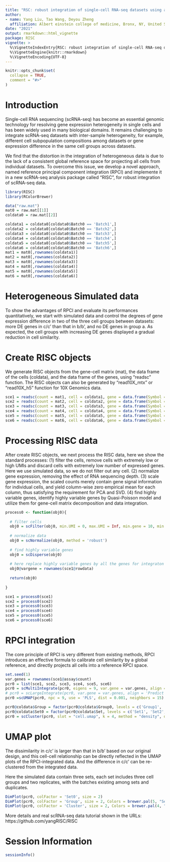 ```yaml
---
title: "RSC: robust integration of single-cell RNA-seq datasets using a single reference space"
author: 
- name: Yang Liu, Tao Wang, Deyou Zheng
  affiliation: Albert einstein college of medicine, Bronx, NY, United States
date: "2021"
output: rmarkdown::html_vignette
package: RISC
vignette: >
  %\VignetteIndexEntry{RSC: robust integration of single-cell RNA-seq datasets using a single reference space}
  %\VignetteEngine{knitr::rmarkdown}
  %\VignetteEncoding{UTF-8}
---
```


```r
knitr::opts_chunk$set(
  collapse = TRUE,
  comment = "#>"
)
```

# Introduction

Single-cell RNA sequencing (scRNA-seq) has become an essential genomic technology for resolving gene expression heterogeneity in single cells and has been widely used in many biological domains. It remains challenging to integrate scRNA-seq datasets with inter-sample heterogeneity, for example,  different cell subpopulation compositions among datasets or gene expression difference in the same cell groups across datasets.

We find that the distortion in the integration of heterogeneous data is due to the lack of a consistent global reference space for projecting all cells from individual datasets. To overcome this issue, we develop a novel approach, named reference principal component integration (RPCI) and implemente it in a new scRNA-seq analysis package called “RISC”, for robust integration of scRNA-seq data.


```r
library(RISC)
library(RColorBrewer)

data("raw.mat")
mat0 = raw.mat[[1]]
coldata0 = raw.mat[[2]]

coldata1 = coldata0[coldata0$Batch0 == 'Batch1',]
coldata2 = coldata0[coldata0$Batch0 == 'Batch2',]
coldata3 = coldata0[coldata0$Batch0 == 'Batch3',]
coldata4 = coldata0[coldata0$Batch0 == 'Batch4',]
coldata5 = coldata0[coldata0$Batch0 == 'Batch5',]
coldata6 = coldata0[coldata0$Batch0 == 'Batch6',]
mat1 = mat0[,rownames(coldata1)]
mat2 = mat0[,rownames(coldata2)]
mat3 = mat0[,rownames(coldata3)]
mat4 = mat0[,rownames(coldata4)]
mat5 = mat0[,rownames(coldata5)]
mat6 = mat0[,rownames(coldata6)]
```


# Heterogeneous Simulated data

To show the advantages of RPCI and evaluate its performances quantitatively, we start with simulated data and control the degrees of gene expression difference in two of the three cell groups between datasets: more DE genes in c/c' than that in b/b', and no DE genes in group a. As expected, the cell groups with increasing DE genes displayed a gradual reduction in cell similarity.

# Create RISC objects

We generate RISC objects from the gene-cell matrix (mat), the data frame of the cells (coldata), and the data frame of the genes, using "readsc" function. The RISC objects can also be generated by "read10X_mtx" or "read10X_h5" function for 10X Genomics data.


```r
sce1 = readsc(count = mat1, cell = coldata1, gene = data.frame(Symbol = rownames(mat1), row.names = rownames(mat1)), is.filter = FALSE)
sce2 = readsc(count = mat2, cell = coldata2, gene = data.frame(Symbol = rownames(mat2), row.names = rownames(mat2)), is.filter = FALSE)
sce3 = readsc(count = mat3, cell = coldata3, gene = data.frame(Symbol = rownames(mat3), row.names = rownames(mat3)), is.filter = FALSE)
sce4 = readsc(count = mat4, cell = coldata4, gene = data.frame(Symbol = rownames(mat4), row.names = rownames(mat4)), is.filter = FALSE)
sce5 = readsc(count = mat5, cell = coldata5, gene = data.frame(Symbol = rownames(mat5), row.names = rownames(mat5)), is.filter = FALSE)
sce6 = readsc(count = mat6, cell = coldata6, gene = data.frame(Symbol = rownames(mat6), row.names = rownames(mat6)), is.filter = FALSE)
```


# Processing RISC data

After create RISC objects, we next process the RISC data, here we show the standard processes:
   (1) filter the cells, remove cells with extremely low or high UMIs and discard cells with extremely low number of expressed genes. Here we use simulated data, so we do not filter out any cell.
   (2) normalize gene expression, removing the effect of RNA sequencing depth.
   (3) scale gene expression, the scaled counts merely contain gene signal information for individual cells, and yield column-wise zero empirical mean for each column, thus satisfying the requirement for PCA and SVD.
   (4) find highly variable genes, identify highly variable genes by Quasi-Poisson model and utilize them for gene-cell matrix decomposition and data integration.


```r
process0 <- function(obj0){
  
  # filter cells
  obj0 = scFilter(obj0, min.UMI = 0, max.UMI = Inf, min.gene = 10, min.cell = 3, is.filter = FALSE)
  
  # normalize data
  obj0 = scNormalize(obj0, method = 'robust')
  
  # find highly variable genes
  obj0 = scDisperse(obj0)
  
  # here replace highly variable genes by all the genes for integraton
  obj0@vargene = rownames(sce1@rowdata)
  
  return(obj0)
  
}

sce1 = process0(sce1)
sce2 = process0(sce2)
sce3 = process0(sce3)
sce4 = process0(sce4)
sce5 = process0(sce5)
sce6 = process0(sce6)
```


# RPCI integration

The core principle of RPCI is very different from existing methods, RPCI introduces an effective formula to calibrate cell similarity by a global reference, and directly projects all cells into a reference RPCI space.


```r
set.seed(1)
var.genes = rownames(sce1@assay$count)
pcr0 = list(sce1, sce2, sce3, sce4, sce5, sce6)
pcr0 = scMultiIntegrate(pcr0, eigens = 9, var.gene = var.genes, align = 'OLS', npc = 12)
# pcr0 = scLargeIntegrate(pcr0, var.gene = var.genes, align = 'Predict', npc = 8)
pcr0 =scUMAP(pcr0, npc = 9, use = 'PLS', dist = 0.001, neighbors = 15)
```

```r
pcr0@coldata$Group = factor(pcr0@coldata$Group0, levels = c('Group1', 'Group2', 'Group2*', 'Group3', 'Group3*'), labels = c("a", "b", "b'", "c", "c'"))
pcr0@coldata$Set0 = factor(pcr0@coldata$Set, levels = c('Set1', 'Set2', 'Set3', 'Set4', 'Set5', 'Set6'), labels = c('Set1 rep.1', 'Set2 rep.1', 'Set3 rep.1', 'Set1 rep.2', 'Set2 rep.2', 'Set3 rep.2'))
pcr0 = scCluster(pcr0, slot = "cell.umap", k = 4, method = "density", dc = 0.3)
```


# UMAP plot

The dissimilarity in c/c' is larger than that in b/b' based on our original design, and this cell-cell relationship can be directly reflected in the UMAP plots of the RPCI-integrated data. And the difference in c/c' can be re-clustered from the integrated data.

Here the simulated data contain three sets, each set includes three cell groups and two replicates, with the batches existing among sets and duplicates. 


```r
DimPlot(pcr0, colFactor = 'Set0', size = 2)
DimPlot(pcr0, colFactor = 'Group', size = 2, Colors = brewer.pal(5, "Set1"))
DimPlot(pcr0, colFactor = 'Cluster', size = 2, Colors = brewer.pal(4, "Dark2"))
```


More details and real scRNA-seq data tutorial shown in the URLs: https://github.com/yangRISC/RISC


# Session Information
```r
sessionInfo()
```
